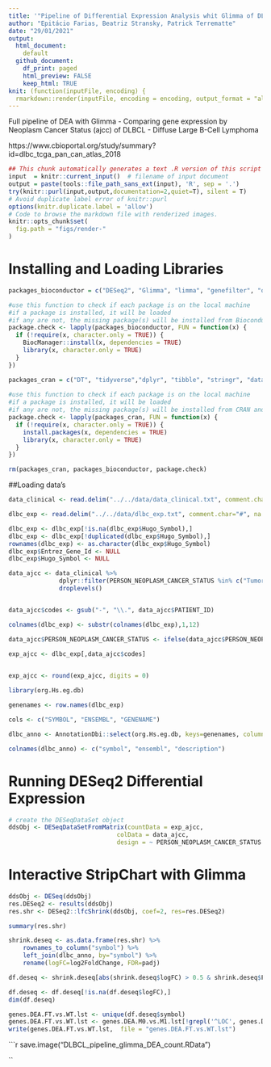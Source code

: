 ```yaml
---
title: '"Pipeline of Differential Expression Analysis whit Glimma of DLBCL data'
author: "Epitácio Farias, Beatriz Stransky, Patrick Terrematte"
date: "29/01/2021"
output: 
  html_document: 
    default
  github_document: 
    df_print: paged
    html_preview: FALSE
    keep_html: TRUE
knit: (function(inputFile, encoding) {
  rmarkdown::render(inputFile, encoding = encoding, output_format = "all") }) 
---
```


Full pipeline of DEA with Glimma - Comparing gene expression by Neoplasm Cancer Status (ajcc) of DLBCL - Diffuse Large B-Cell Lymphoma

https://www.cbioportal.org/study/summary?id=dlbc_tcga_pan_can_atlas_2018


```r
## This chunk automatically generates a text .R version of this script when running within knitr.
input  = knitr::current_input()  # filename of input document
output = paste(tools::file_path_sans_ext(input), 'R', sep = '.')
try(knitr::purl(input,output,documentation=2,quiet=T), silent = T)
# Avoid duplicate label error of knitr::purl
options(knitr.duplicate.label = 'allow')
# Code to browse the markdown file with renderized images.
knitr::opts_chunk$set(
  fig.path = "figs/render-"
)
```



# Installing and Loading Libraries            


```r
packages_bioconductor = c("DESeq2", "Glimma", "limma", "genefilter", "org.Hs.eg.db")

#use this function to check if each package is on the local machine
#if a package is installed, it will be loaded
#if any are not, the missing package(s) will be installed from Bioconductor and loaded
package.check <- lapply(packages_bioconductor, FUN = function(x) {
  if (!require(x, character.only = TRUE)) {
    BiocManager::install(x, dependencies = TRUE)
    library(x, character.only = TRUE)
  }
})

packages_cran = c("DT", "tidyverse","dplyr", "tibble", "stringr", "data.table", "genefilter", "ggrepel")
  
#use this function to check if each package is on the local machine
#if a package is installed, it will be loaded
#if any are not, the missing package(s) will be installed from CRAN and loaded
package.check <- lapply(packages_cran, FUN = function(x) {
  if (!require(x, character.only = TRUE)) {
    install.packages(x, dependencies = TRUE)
    library(x, character.only = TRUE)
  }
})

rm(packages_cran, packages_bioconductor, package.check)
```

##Loading data's

```r

data_clinical <- read.delim("../../data/data_clinical.txt", comment.char="#", na.strings=c("NA", ""))

dlbc_exp <- read.delim("../../data/dlbc_exp.txt", comment.char="#", na.strings=c("NA", ""))

dlbc_exp <- dlbc_exp[!is.na(dlbc_exp$Hugo_Symbol),]
dlbc_exp <- dlbc_exp[!duplicated(dlbc_exp$Hugo_Symbol),]
rownames(dlbc_exp) <- as.character(dlbc_exp$Hugo_Symbol)
dlbc_exp$Entrez_Gene_Id <- NULL
dlbc_exp$Hugo_Symbol <- NULL

```


```r

data_ajcc <- data_clinical %>% 
              dplyr::filter(PERSON_NEOPLASM_CANCER_STATUS %in% c("Tumor Free", "With Tumor")) %>% 
              droplevels()


data_ajcc$codes <- gsub("-", "\\.", data_ajcc$PATIENT_ID)

colnames(dlbc_exp) <- substr(colnames(dlbc_exp),1,12)

data_ajcc$PERSON_NEOPLASM_CANCER_STATUS <- ifelse(data_ajcc$PERSON_NEOPLASM_CANCER_STATUS =="With Tumor", "TP","NT")
  
exp_ajcc <- dlbc_exp[,data_ajcc$codes]


exp_ajcc <- round(exp_ajcc, digits = 0)
```

```r
library(org.Hs.eg.db)

genenames <- row.names(dlbc_exp)

cols <- c("SYMBOL", "ENSEMBL", "GENENAME")

dlbc_anno <- AnnotationDbi::select(org.Hs.eg.db, keys=genenames, columns=cols, keytype="SYMBOL")

colnames(dlbc_anno) <- c("symbol", "ensembl", "description")
```


# Running DESeq2 Differential Expression


```r

# create the DESeqDataSet object
ddsObj <- DESeqDataSetFromMatrix(countData = exp_ajcc,
                              colData = data_ajcc,
                              design = ~ PERSON_NEOPLASM_CANCER_STATUS )
```


# Interactive StripChart with Glimma
    
    
```r
ddsObj <- DESeq(ddsObj)
res.DESeq2 <- results(ddsObj)
res.shr <- DESeq2::lfcShrink(ddsObj, coef=2, res=res.DESeq2)

```


```r
summary(res.shr)

```

```r
shrink.deseq <- as.data.frame(res.shr) %>%
    rownames_to_column("symbol") %>% 
    left_join(dlbc_anno, by="symbol") %>% 
    rename(logFC=log2FoldChange, FDR=padj)
```


```r
df.deseq <- shrink.deseq[abs(shrink.deseq$logFC) > 0.5 & shrink.deseq$FDR < 0.1,]

df.deseq <- df.deseq[!is.na(df.deseq$logFC),]
dim(df.deseq)
```


```r
genes.DEA.FT.vs.WT.lst <- unique(df.deseq$symbol)
genes.DEA.FT.vs.WT.lst <- genes.DEA.M0.vs.M1.lst[!grepl('^LOC', genes.DEA.FT.vs.WT.lst)]
write(genes.DEA.FT.vs.WT.lst,  file = "genes.DEA.FT.vs.WT.lst")
```

```r

save.image("DLBCL_pipeline_glimma_DEA_count.RData")

``